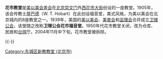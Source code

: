 {{unreferenced|time=2018-05-31T13:44:40+00:00}}

'''花市教堂'''是[[美以美会差会|美以美会差会]]在[[北京|北京]][[崇文门|崇文门]]外[[西花市大街|西花市大街]]创设的一座教堂。1905年，该会传教士[[厚巴德|厚巴德]]（W. T. Hobart）在此创设福音堂，美式风格，为美以美会在北京城内的8座教堂之一。1939年，美国的[[美以美会|美以美会]]、[[美普会|美普会]]和[[监理会|监理会]]合并成立[[卫理公会|卫理公会]]，该堂随之改称'''卫理公会花市福音堂'''。1950年代花市教堂关闭，改为仓库、民居和[[台球|台球]]厅。2004年11月中下旬，花市教堂被拆除。

{{-}}
{{北京教堂}}

[[Category:东城区新教教堂_(北京市)|Category:东城区新教教堂 (北京市)]]